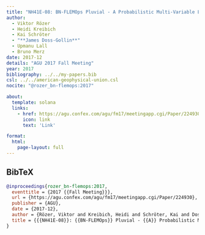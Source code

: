 ```yaml
---
title: "NH41E-08: BN-FLEMOps Pluvial - A Probabilistic Multi-Variable Loss Estimation Model for Pluvial Floods"
author:
  - Viktor Rözer
  - Heidi Kreibich
  - Kai Schröter
  - "**James Doss-Gollin**"
  - Upmanu Lall
  - Bruno Merz
date: 2017-12
details: "AGU 2017 Fall Meeting"
year: 2017
bibliography: ../../my-papers.bib
csl: ../../american-geophysical-union.csl
nocite: "@rozer_bn-flemops:2017"

about:
  template: solana
  links:
    - href: https://agu.confex.com/agu/fm17/meetingapp.cgi/Paper/224930
      icon: link
      text: 'Link'

format:
  html:
    page-layout: full
---
```


## BibTeX

```bibtex
@inproceedings{rozer_bn-flemops:2017,
  eventtitle = {2017 {{Fall Meeting}}},
  url = {https://agu.confex.com/agu/fm17/meetingapp.cgi/Paper/224930},
  publisher = {AGU},
  date = {2017-12},
  author = {Rözer, Viktor and Kreibich, Heidi and Schröter, Kai and Doss-Gollin, James and Lall, Upmanu and Merz, Bruno},
  title = {{{NH41E-08}}: {{BN-FLEMOps}} Pluvial - {{A}} Probabilistic Multi-Variable Loss Estimation Model for Pluvial Floods},
}
```